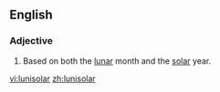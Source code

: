 ==English==
===Adjective===
{{en-adj|-}}

# {{context|of a calendar}} Based on both the [[lunar]] month and the [[solar]] year.

[[vi:lunisolar]]
[[zh:lunisolar]]
